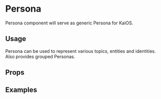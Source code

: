 

<Meta title="MDX/Persona" component={Persona} />

# Persona

Persona component will serve as generic Persona for KaiOS.

## Usage

Persona can be used to represent various topics, entities and identities. Also provides grouped Personas.

## Props
<Props of={Persona}/>

## Examples

<Preview withToolbar>
    <Story
        name="Persona Initials"
        parameters={{
            design: {
                type: 'figma',
                url:
                    'https://www.figma.com/file/gP4MH7PBvUzPFMqh0uSCfU/Outlook-Jio-Library?node-id=383%3A233',
            },
        }}>
        	<Persona
                personaInitials={text('personaInitials', '')}
                personaImageAlt={text('personaImageAlt', 'persona')}
                primaryText={text('primaryText', 'Ashutosh Sharma')}
                personaSize={number('personaSize', 2)}
                isVerified={boolean('isVerified',false)}
                isMultipleRecipientPersona={boolean('isMultipleRecipientPersona',false)}
             />
    </Story>
	<Story
        name="Persona - Single Recipient"
        parameters={{
            design: {
                type: 'figma',
                url:
                    'https://www.figma.com/file/gP4MH7PBvUzPFMqh0uSCfU/Outlook-Jio-Library?node-id=383%3A233',
            },
        }}>
        	<Persona
                personaImageAlt={text('personaImageAlt', 'persona')}
                primaryText={text('primaryText', 'Ashutosh Sharma')}
                personaSize={number('personaSize', 2)}
				isVerified={boolean('isVerified',false)}
				personaImageSources={array('personaImageSources', [Senior])}
            />
    </Story>
	<Story
        name="Persona - Multiple Recipients"
        parameters={{
            design: {
                type: 'figma',
                url:
                    'https://www.figma.com/file/gP4MH7PBvUzPFMqh0uSCfU/Outlook-Jio-Library?node-id=383%3A233',
            },
        }}>
        	<Persona
                personaImageAlt={text('personaImageAlt', 'persona')}
                primaryText={text('primaryText', 'Ashutosh Sharma')}
                personaSize={number('personaSize', 2)}
                isMultipleRecipientPersona={boolean('isMultipleRecipientPersona',true)}
				personaImageSources={array('personaImageSources', [Senior])}
            />
    </Story>
	<Story
        name="Persona - Group of 2"
        parameters={{
            design: {
                type: 'figma',
                url:
                    'https://www.figma.com/file/gP4MH7PBvUzPFMqh0uSCfU/Outlook-Jio-Library?node-id=383%3A233',
            },
        }}>
        	<Persona
                personaImageAlt={text('imageAlt', 'persona')}
                primaryText={text('primaryText', 'Ashutosh Sharma')}
                personaSize={number('personaSize', 2)}
				personaImageSources={array('personaImageSources', [Student, Senior])}
             />
    </Story>
	<Story
        name="Persona - Group of 3"
        parameters={{
            design: {
                type: 'figma',
                url:
                    'https://www.figma.com/file/gP4MH7PBvUzPFMqh0uSCfU/Outlook-Jio-Library?node-id=383%3A233',
            },
        }}>
        	<Persona
                personaImageAlt={text('imageAlt', 'persona')}
                primaryText={text('primaryText', 'Ashutosh Sharma')}
                personaSize={number('personaSize', 2)}
				personaImageSources={array('personaImageSources', [Homemaker, Student, Senior])}
             />
    </Story>
    <Story
        name="Persona - Group of 4"
        parameters={{
            design: {
                type: 'figma',
                url:
                    'https://www.figma.com/file/gP4MH7PBvUzPFMqh0uSCfU/Outlook-Jio-Library?node-id=383%3A233',
            },
        }}>
        	<Persona
                personaImageAlt={text('imageAlt', 'persona')}
                primaryText={text('primaryText', 'Ashutosh Sharma')}
                personaSize={number('personaSize', 2)}
				personaImageSources={array('personaImageSources', [Homemaker, Sportsman, Senior, Student])}
             />
    </Story>
</Preview>